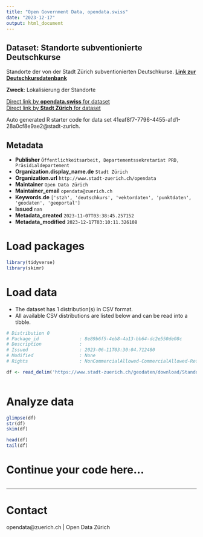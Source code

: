 ```yaml
---
title: "Open Government Data, opendata.swiss"
date: "2023-12-17"
output: html_document
---
```


## Dataset: Standorte subventionierte Deutschkurse

Standorte der von der Stadt Zürich subventionierten Deutschkurse. 
<a style='font-weight:bold' href='https://stadt-zuerich.ch/prd/de/index/stadtentwicklung/integrationsfoerderung/deutschkurse/datenbank_deutschkurse.html' target='_blank'>Link zur Deutschkursdatenbank</a>


**Zweck**: Lokalisierung der Standorte

[Direct link by **opendata.swiss** for dataset](https://opendata.swiss/de/dataset/standorte-subventionierte-deutschkurse)<br>
[Direct link by **Stadt Zürich** for dataset](https://data.stadt-zuerich.ch/dataset/geo_standorte_subventionierte_deutschkurse)

Auto generated R starter code for data set 41eaf8f7-7796-4455-a1d1-28a0cf8e9ae2@stadt-zurich.

## Metadata

- **Publisher** `Öffentlichkeitsarbeit, Departementssekretariat PRD, Präsidialdepartement`
- **Organization.display_name.de** `Stadt Zürich`
- **Organization.url** `http://www.stadt-zuerich.ch/opendata`
- **Maintainer** `Open Data Zürich`
- **Maintainer_email** `opendata@zuerich.ch`
- **Keywords.de** `['stzh', 'deutschkurs', 'vektordaten', 'punktdaten', 'geodaten', 'geoportal']`
- **Issued** `nan`
- **Metadata_created** `2023-11-07T03:38:45.257152`
- **Metadata_modified** `2023-12-17T03:10:11.326108`


# Load packages

```r

library(tidyverse)
library(skimr)

```

# Load data

-   The dataset has 1 distribution(s) in CSV format.
-   All available CSV distributions are listed below and can be read into a tibble.

```r

# Distribution 0
# Package_id               : 8e89b6f5-4eb8-4a13-bb64-dc2e550de08c
# Description              : 
# Issued                   : 2023-06-11T03:30:04.712480
# Modified                 : None
# Rights                   : NonCommercialAllowed-CommercialAllowed-ReferenceNotRequired

df <- read_delim('https://www.stadt-zuerich.ch/geodaten/download/Standorte_subventionierte_Deutschkurse?format=10008')



```

# Analyze data

```r

glimpse(df)
str(df)
skim(df)

head(df)
tail(df)

```

# Continue your code here...

```r

```

------------------------------------------------------------------------

# Contact

opendata@zuerich.ch | Open Data Zürich
